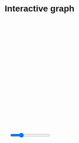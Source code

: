 # Interactive graph

<style>
  * {
    font-family: sans-serif;
  }
</style> 

<div id="plot">
<svg id="svg" width="350" height="350"></svg>
<div id="slider" style="padding-left: 16px;">
  <input type="range" min="1" max="200" value="50" class="slider"></input>
</div>
</div>

<script src="https://cdn.jsdelivr.net/npm/d3@7"></script>
<script src="scripts/myscript.js"></script>
